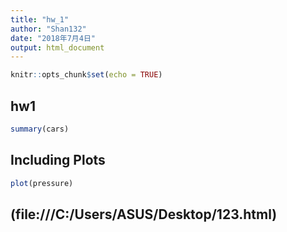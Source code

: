```yaml
---
title: "hw_1"
author: "Shan132"
date: "2018年7月4日"
output: html_document
---
```


```r
knitr::opts_chunk$set(echo = TRUE)
```

## hw1


```r
summary(cars)
```

## Including Plots



```r
plot(pressure)
```


## (file:///C:/Users/ASUS/Desktop/123.html)
